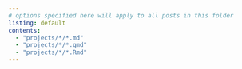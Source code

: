 ```yaml
---
# options specified here will apply to all posts in this folder
listing: default
contents: 
  - "projects/*/*.md"
  - "projects/*/*.qmd"
  - "projects/*/*.Rmd"
---
```

